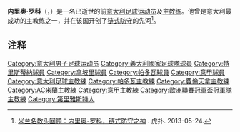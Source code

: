 {{infobox football biography
| name = [[內里奧·羅科|內里奧·羅科]]
| image = Rocco.gif
| birth_date = {{birth date|1912|5|20|df=yes}} 
| birth_place = [[奧匈帝國|奧匈帝國]][[第里雅斯特|第里雅斯特]]
| position = [[中場|中場]], [[前鋒|前鋒]]
| death_date = {{death date and age|1979|2|20|1912|5|20|df=yes}}
| death_place = 義大利[[第里雅斯特|第里雅斯特]]
| youthyears1 = 1927-1930
| youthclubs1 = [[特里斯蒂納足球俱樂部|特里斯蒂納]]
| years1 = 1930-1937
| years2 = 1937-1940
| years3 = 1940-1942
| years4 = 1942-1943
| years5 = 1943-1944
| years6 = 1944-1945
| clubs1 = [[特里斯蒂納足球俱樂部|特里斯蒂納]]
| clubs2 = [[拿坡里足球俱樂部|拿坡里]]
| clubs3 = [[帕多瓦足球俱樂部|帕多瓦]]
| clubs4 = 94° Reparto Distretto Trieste
| clubs5 = Libertas Trieste 
| clubs6 = [[帕多瓦足球俱樂部|帕多瓦]]
| caps1 = 232
| goals1 = 66
| caps2 = 52
| goals2 = 7
| caps3 = 47
| goals3 = 14
| caps4 = -
| goals4 = -
| caps5 = 14
| goals5 = 1
| caps6 = -
| goals6 = -
| nationalyears1 = 1934 
| nationalteam1 = [[義大利國家足球隊|義大利國家足球隊]]
| nationalcaps1 = 1
| nationalgoals1 = 0
| manageryears1 = 1947-1950
| manageryears2 = 1950-1953
| manageryears3 = 1953-1954
| manageryears4 = 1954-1961
| manageryears5 = 1961-1963
| manageryears6 = 1963-1967
| manageryears7 = 1967-1973
| manageryears8 = 1974-1975
| manageryears9 = 1977
| managerclubs1 = [[特里斯蒂納足球俱樂部|特里斯蒂納]]
| managerclubs2 = [[特雷維索足球俱樂部|特雷維索]]
| managerclubs3 = [[特里斯蒂納足球俱樂部|特里斯蒂納]]
| managerclubs4 = [[帕多瓦足球俱樂部|帕多瓦]]
| managerclubs5 = [[AC米蘭|AC米蘭]]
| managerclubs6 = [[都靈足球俱樂部|拖連奴]]
| managerclubs7 = [[AC米蘭|AC米蘭]]
| managerclubs8 = [[費倫天拿足球俱樂部|費倫提那]]
| managerclubs9 = [[AC米蘭|AC米蘭]] 
}}
'''内里奥·罗科'''（{{lang-de|'''Nereo Rocco'''}}，{{bd|1912年|5月20日|1979年|2月20日|catIdx=Rocco, Nereo}}）是一名已逝世的前[[意大利|意大利]][[足球|足球]][[运动员|运动员]]及[[主教练|主教练]]。他曾是意大利最成功的主教练之一，并在该国开创了[[链式防守|链式防守]]的先河<ref>{{zh}}[http://voice.hupu.com/hushi/soccer/10513.html 米兰名教头回顾：内里奥-罗科，链式防守之神] {{Wayback|url=http://voice.hupu.com/hushi/soccer/10513.html |date=20160304105809 }}. 虎扑. 2013-05-24.</ref>。

==注释==
{{reflist}}

{{Authority control}}
{{DEFAULTSORT:Rocco, Nereo}}
[[Category:意大利男子足球运动员|Category:意大利男子足球运动员]]
[[Category:義大利國家足球隊球員|Category:義大利國家足球隊球員]]
[[Category:特里斯蒂納球員|Category:特里斯蒂納球員]]
[[Category:拿坡里球員|Category:拿坡里球員]]
[[Category:帕多瓦球員|Category:帕多瓦球員]]
[[Category:意甲球員|Category:意甲球員]]
[[Category:意大利足球主教練|Category:意大利足球主教練]]
[[Category:帕多瓦主教練|Category:帕多瓦主教練]]
[[Category:費倫天拿主教練|Category:費倫天拿主教練]]
[[Category:AC米蘭主教練|Category:AC米蘭主教練]]
[[Category:意甲主教練|Category:意甲主教練]]
[[Category:歐洲聯賽冠軍盃冠軍隊主教練|Category:歐洲聯賽冠軍盃冠軍隊主教練]]
[[Category:第里雅斯特人|Category:第里雅斯特人]]